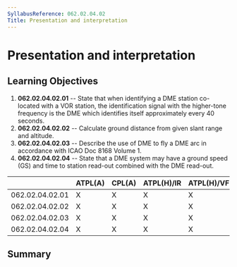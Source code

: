 ```yaml
---
SyllabusReference: 062.02.04.02
Title: Presentation and interpretation
---
```


# Presentation and interpretation

## Learning Objectives

1.  **062.02.04.02.01** -- State that when identifying a DME station co-located
    with a VOR station, the identification signal with the higher-tone frequency
    is the DME which identifies itself approximately every 40 seconds.
2.  **062.02.04.02.02** -- Calculate ground distance from given slant range and
    altitude.
3.  **062.02.04.02.03** -- Describe the use of DME to fly a DME arc in accordance
    with ICAO Doc 8168 Volume 1.
4.  **062.02.04.02.04** -- State that a DME system may have a ground speed (GS)
    and time to station read-out combined with the DME read-out.

|                 | ATPL(A) | CPL(A) | ATPL(H)/IR | ATPL(H)/VFR | CPL(H) | IR  | CBIR(A) |
| --------------- | ------- | ------ | ---------- | ----------- | ------ | --- | ------- |
| 062.02.04.02.01 | X       | X      | X          | X           | X      | X   | X       |
| 062.02.04.02.02 | X       | X      | X          | X           | X      | X   | X       |
| 062.02.04.02.03 | X       | X      | X          | X           | X      | X   | X       |
| 062.02.04.02.04 | X       | X      | X          | X           | X      | X   | X       |

## Summary
